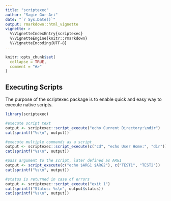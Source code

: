 ```yaml
---
title: "scriptexec"
author: "Sagie Gur-Ari"
date: "`r Sys.Date()`"
output: rmarkdown::html_vignette
vignette: >
  %\VignetteIndexEntry{scriptexec}
  %\VignetteEngine{knitr::rmarkdown}
  %\VignetteEncoding{UTF-8}
---
```


```r
knitr::opts_chunk$set(
  collapse = TRUE,
  comment = "#>"
)
```

## Executing Scripts

The purpose of the scriptexec package is to enable quick and easy way to execute native scripts.

```r
library(scriptexec)

#execute script text
output <- scriptexec::script_execute("echo Current Directory:\ndir") 
cat(sprintf("%s\n", output))

#execute multiple commands as a script
output <- scriptexec::script_execute(c("cd", "echo User Home:", "dir"))
cat(sprintf("%s\n", output))

#pass argument to the script, later defined as ARG1
output <- script_execute(c("echo $ARG1 $ARG2"), c("TEST1", "TEST2"))
cat(sprintf("%s\n", output))

#status is returned in case of errors
output <- scriptexec::script_execute("exit 1")
cat(sprintf("Status: %s\n", output$status))
cat(sprintf("%s\n", output))
```
